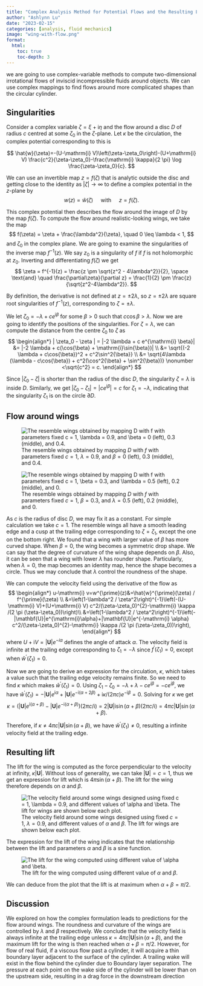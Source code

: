 ```yaml
---
title: "Complex Analysis Method for Potential Flows and the Resulting Lift"
author: "Ashlynn Lu"
date: "2023-02-15"
categories: [analysis, fluid mechanics]
image: "wing-with-flow.png"
format: 
  html:
    toc: true
    toc-depth: 3
---
```


we are going to use complex-variable methods to compute two-dimensional irrotational flows of inviscid incompressible fluids around objects. We can use complex mappings to find flows around more complicated shapes than the circular cylinder.

## Singularities

Consider a complex variable $\zeta = \xi + \mathrm{i} \eta$ and the flow around a disc $D$ of radius $c$ centred at some $\zeta_0$ in the $\zeta$-plane. Let $\kappa$ be the circulation, the complex potential corresponding to this is 

$$
    \hat{w}(\zeta)=-(U-\mathrm{i} V)\left(\zeta-\zeta_0\right)-(U+\mathrm{i} V) \frac{c^2}{\zeta-\zeta_0}-\frac{\mathrm{i} \kappa}{2 \pi} \log \frac{\zeta-\zeta_0}{c}. 
$$

We can use an invertible map $z=f(\zeta)$ that is analytic outside the disc and getting close to the identity as $|\zeta| \rightarrow \infty$ to define a complex potential in the $z$-plane by 
$$
    w(z)=\hat{w}(\zeta) \quad \text { with } \quad z=f(\zeta).
$$

This complex potential then describes the flow around the image of $D$ by the map $f(\zeta)$. To compute the flow around realistic-looking wings, we take the map 
$$
    f(\zeta) = \zeta + \frac{\lambda^2}{\zeta}, \quad 0 \leq \lambda < 1, 
$$
and $\zeta_0$ in the complex plane. We are going to examine the singularities of the inverse map $f^{-1}(z)$. We say $z_0$ is a singularity of $f$ if $f$ is not holomorphic at $z_0$.\cite{HCoV} Inverting and differentiating $f(\zeta)$ we get 
$$
\zeta = f^{-1}(z) = \frac{z \pm \sqrt{z^2 - 4\lambda^2}}{2}, \space \text{and} \quad \frac{\partial\zeta}{\partial z} = \frac{1}{2} \pm \frac{z}{\sqrt{z^2-4\lambda^2}}.
$$ 

By definition, the derivative is not defined at $z = \pm 2\lambda$, so $z = \pm 2\lambda$ are square root singularities of $f^{-1}(z)$, corresponding to $\zeta = \pm \lambda$.

We let $\zeta_0 = - \lambda + c e^{\mathrm{i} \beta}$ for some $\beta > 0$ such that $c\cos{\beta} > \lambda$. Now we are going to identify the positions of the singularities. For $\zeta = \lambda$, we can compute the distance from the centre $\zeta_0$ to $\zeta$ as 
$$
\begin{align*}
    | \zeta_0 - \zeta | = |-2 \lambda + c e^{\mathrm{i} \beta}|
                          &= |-2 \lambda + c(\cos{\beta} + \mathrm{i}\sin{\beta})| \\
                          &= \sqrt{(-2 \lambda + c\cos{\beta})^2 + c^2\sin^2{\beta}} \\
                          &= \sqrt{4\lambda (\lambda - c\cos{\beta}) + c^2(\cos^2{\beta} + \sin^2{\beta})} \nonumber
                          <\sqrt{c^2} = c. 
\end{align*} 
$$

Since $| \zeta_0 - \zeta |$ is shorter than the radius of the disc $D$, the singularity $\zeta = \lambda$ is inside $D$. Similarly, we get $| \zeta_0 - \zeta_1 | = |c e^{\mathrm{i} \beta}| = c$ for $\zeta_1 = -\lambda$, indicating that the singularity $\zeta_1$ is on the circle $\partial D$.

## Flow around wings

![The resemble wings obtained by mapping $D$ with $f$ with parameters fixed $c = 1$, $\lambda = 0.9$, and $\beta = 0$ (left), 0.3 (middle), and 0.4.](wing1.png)

![The resemble wings obtained by mapping $D$ with $f$ with parameters fixed $c = 1$, $\beta = 0.3$, and $\lambda = 0.5$ (left), 0.2 (middle), and 0.](wing2.png)

As $c$ is the radius of disc $D$, we may fix it as a constant. For simple calculation we take $c = 1$. The resemble wings all have a smooth leading edge and a cusp at the trailing edge corresponding to $\zeta =\zeta_1$, except the one on the bottom right. We found that a wing with larger value of $\beta$ has more curved shape. When $\beta = 0$, the wing becomes a symmetric drop shape. We can say that the degree of curvature of the wing shape depends on $\beta$. Also, it can be seen that a wing with lower $\lambda$ has rounder shape. Particularly, when $\lambda = 0$, the map becomes an identity map, hence the shape becomes a circle. Thus we may conclude that $\lambda$ control the roundness of the shape.

We can compute the velocity field using the derivative of the flow as 
$$
\begin{align*}
    u-\mathrm{i} v=w^{\prime}(z)&=\hat{w}^{\prime}(\zeta) / f^{\prime}(\zeta)  \\
    &=\left(1-\lambda^2 / \zeta^2\right)^{-1}\left(-(U-\mathrm{i} V)+(U+\mathrm{i} V) c^2/(\zeta-\zeta_0)^{2}-\mathrm{i} \kappa /(2 \pi (\zeta-\zeta_0))\right)\\
    &=\left(1-\lambda^2 / \zeta^2\right)^{-1}\left(-|\mathbf{U}|e^{\mathrm{i}\alpha}+|\mathbf{U}|e^{-\mathrm{i} \alpha} c^2/(\zeta-\zeta_0)^{2}-\mathrm{i} \kappa /(2 \pi (\zeta-\zeta_0))\right), 
\end{align*}
$$
where $U + \mathrm{i}V = |\mathbf{U}|e^{-i\alpha}$ defines the angle of attack $\alpha$. The velocity field is infinite at the trailing edge corresponding to $\zeta_1 = -\lambda$ since $f^{\prime}(\zeta_1) = 0$, except when $\hat{w}^{\prime}(\zeta_1) = 0$.

Now we are going to derive an expression for the circulation, $\kappa$, which takes a value such that the trailing edge velocity remains finite. So we need to find $\kappa$ which makes $\hat{w}^{\prime}(\zeta_1) = 0$. Using $\zeta_1-\zeta_0 = -\lambda + \lambda - ce^{i\beta} = - ce^{i\beta}$, we have $\hat{w}^{\prime}(\zeta_1) = -|\mathbf{U}|e^{\mathrm{i}\alpha}+|\mathbf{U}|e^{-\mathrm{i}(\alpha+2\beta)}+\mathrm{i} \kappa /(2 \pi c) e^{-\mathrm{i}\beta}=0$. Solving for $\kappa$ we get
$$
    \kappa = (|\mathbf{U}|e^{\mathrm{i}(\alpha+\beta)} - |\mathbf{U}|e^{-\mathrm{i}(\alpha+\beta)})(2\pi c/\mathrm{i}) = 2|\mathbf{U}|\mathrm{i}\sin{(\alpha+\beta)}(2\pi c/\mathrm{i}) = 4\pi c|\mathbf{U}|\sin{(\alpha+\beta)}.\nonumber
$$

Therefore, if $\kappa \neq 4\pi c|\mathbf{U}| \sin{(\alpha+\beta)}$, we have $\hat{w}^{\prime}(\zeta_1) \neq 0$, resulting a infinite velocity field at the trailing edge.

## Resulting lift

The lift for the wing is computed as the force perpendicular to the velocity at infinity, $\kappa|\mathbf{U}|$. Without loss of generality, we can take $|\mathbf{U}| = c = 1$, thus we get an expression for lift which is $4\pi \sin{(\alpha+\beta)}$. The lift for the wing therefore depends on $\alpha$ and $\beta$. 

![The velocity field around some wings designed using fixed $c = 1$, $\lambda = 0.9$, and different values of $\alpha$ and $\beta$. The lift for wings are shown below each plot.](velocity-field.png)


The expression for the lift of the wing indicates that the relationship between the lift and parameters $\alpha$ and $\beta$ is a sine function. 

![The lift for the wing computed using different value of $\alpha$ and $\beta$.](lift.png)

We can deduce from the plot that the lift is at maximum when $\alpha + \beta = \pi/2$.

## Discussion

We explored on how the complex formulation leads to predictions for the flow around wings. The roundness and curvature of the wings are controlled by $\lambda$ and $\beta$ respectively. We conclude that the velocity field is always infinite at the trailing edge unless $\kappa = 4\pi c|\mathbf{U}|\sin{(\alpha+\beta)}$, and the maximum lift for the wing is then reached when $\alpha + \beta = \pi/2$. However, for flow of real fluid, if a viscous flow past a cylinder, it will acquire a thin boundary layer adjacent to the surface of the cylinder. A trailing wake will exist in the flow behind the cylinder due to Boundary layer separation. The pressure at each point on the wake side of the cylinder will be lower than on the upstream side, resulting in a drag force in the downstream direction
